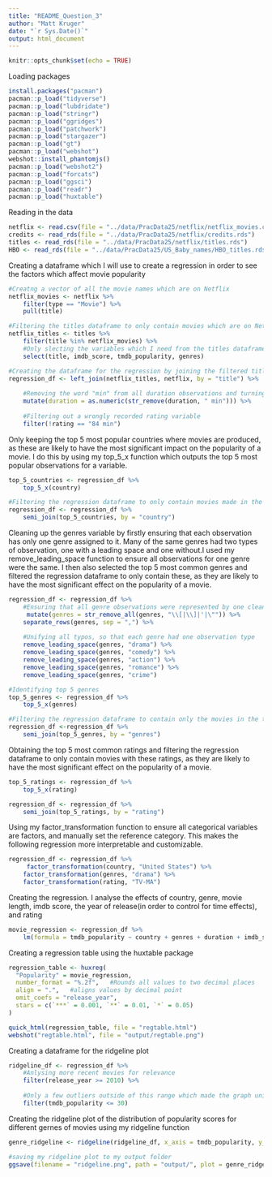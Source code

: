 ```yaml
---
title: "README_Question_3"
author: "Matt Kruger"
date: "`r Sys.Date()`"
output: html_document
---
```


```r
knitr::opts_chunk$set(echo = TRUE)
```

Loading packages
```r
install.packages("pacman")
pacman::p_load("tidyverse")
pacman::p_load("lubdridate")
pacman::p_load("stringr")
pacman::p_load("ggridges")
pacman::p_load("patchwork")
pacman::p_load("stargazer")
pacman::p_load("gt")
pacman::p_load("webshot")
webshot::install_phantomjs()
pacman::p_load("webshot2")
pacman::p_load("forcats")
pacman::p_load("ggsci")
pacman::p_load("readr")
pacman::p_load("huxtable")
```

Reading in the data
```r
netflix <- read.csv(file = "../data/PracData25/netflix/netflix_movies.csv", header = T)
credits <- read_rds(file = "../data/PracData25/netflix/credits.rds")
titles <- read_rds(file = "../data/PracData25/netflix/titles.rds")
HBO <- read_rds(file = "../data/PracData25/US_Baby_names/HBO_titles.rds")
```

Creating a dataframe which I will use to create a regression in order to see the factors which affect movie popularity
```r
#Creatng a vector of all the movie names which are on Netflix
netflix_movies <- netflix %>% 
    filter(type == "Movie") %>% 
    pull(title)

#Filtering the titles dataframe to only contain movies which are on Netflix
netflix_titles <- titles %>% 
    filter(title %in% netflix_movies) %>% 
    #Only slecting the variables which I need from the titles dataframe
    select(title, imdb_score, tmdb_popularity, genres)

#Creating the dataframe for the regression by joining the filtered titles datafram with the Netflix dataframe
regression_df <- left_join(netflix_titles, netflix, by = "title") %>% 
    
    #Removing the word "min" from all duration observations and turning it into a numeric variable
    mutate(duration = as.numeric(str_remove(duration, " min"))) %>% 
    
    #Filtering out a wrongly recorded rating variable
    filter(!rating == "84 min")
```

Only keeping the top 5 most popular countries where movies are produced, as these are likely to have the most significant impact on the popularity of a movie. I do this by using my top_5_x function which outputs the top 5 most popular observations for a variable.
```r
top_5_countries <- regression_df %>% 
    top_5_x(country)

#Filtering the regression dataframe to only contain movies made in the top 5 most popular countries
regression_df <- regression_df %>% 
    semi_join(top_5_countries, by = "country")
```

Cleaning up the genres variable by firstly ensuring that each observation has only one genre assigned to it. Many of the same genres had two types of observation, one with a leading space and one without.I used my remove_leading_space function to ensure all observations for one genre were the same. I then also selected the top 5 most common genres and filtered the regression dataframe to only contain these, as they are likely to have the most significant effect on the popularity of a movie. 
```r
regression_df <- regression_df %>% 
    #Ensuring that all genre observations were represented by one clean word
     mutate(genres = str_remove_all(genres, "\\[|\\]|'|\"")) %>% 
    separate_rows(genres, sep = ",") %>% 
    
    #Unifying all typos, so that each genre had one observation type
    remove_leading_space(genres, "drama") %>% 
    remove_leading_space(genres, "comedy") %>% 
    remove_leading_space(genres, "action") %>% 
    remove_leading_space(genres, "romance") %>% 
    remove_leading_space(genres, "crime")

#Identifying top 5 genres
top_5_genres <- regression_df %>% 
    top_5_x(genres)

#Filtering the regression dataframe to contain only the movies in the top 5 genres
regression_df <-regression_df %>% 
    semi_join(top_5_genres, by = "genres")
```

Obtaining the top 5 most common ratings and filtering the regression dataframe to only contain movies with these ratings, as they are likely to have the most significant effect on the popularity of a movie.
```r
top_5_ratings <- regression_df %>% 
    top_5_x(rating)

regression_df <- regression_df %>% 
    semi_join(top_5_ratings, by = "rating")
```

Using my factor_transformation function to ensure all categorical variables are factors, and manually set the reference category. This makes the following regression more interpretable and customizable.
```r
regression_df <- regression_df %>% 
     factor_transformation(country, "United States") %>% 
    factor_transformation(genres, "drama") %>% 
    factor_transformation(rating, "TV-MA")
```

Creating the regression. I analyse the effects of country, genre, movie length, imdb score, the year of release(in order to control for time effects), and rating
```r
movie_regression <- regression_df %>% 
    lm(formula = tmdb_popularity ~ country + genres + duration + imdb_score + release_year + rating)
```

Creating a regression table using the huxtable package 
```r
regression_table <- huxreg(
  "Popularity" = movie_regression,         
  number_format = "%.2f",   #Rounds all values to two decimal places                
  align = ".",   #aligns values by decimal point                           
  omit_coefs = "release_year",             
  stars = c(`***` = 0.001, `**` = 0.01, `*` = 0.05)
)

quick_html(regression_table, file = "regtable.html")
webshot("regtable.html", file = "output/regtable.png")
```
 
Creating a dataframe for the ridgeline plot 
```r
ridgeline_df <- regression_df %>% 
    #Anlysing more recent movies for relevance
    filter(release_year >= 2010) %>% 
    
    #Only a few outliers outside of this range which made the graph uninterpretable
    filter(tmdb_popularity <= 30)
```

Creating the ridgeline plot of the distribution of popularity scores for different gernes of movies using my ridgeline function
```r
genre_ridgeline <- ridgeline(ridgeline_df, x_axis = tmdb_popularity, y_axis = genres, x_lab = "Popularity", y_lab = "Genres", title = "Distribution of Scores Per Genre")

#saving my ridgeline plot to my output folder
ggsave(filename = "ridgeline.png", path = "output/", plot = genre_ridgeline, device = "png")
```






